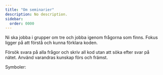 ```yaml
---
title: "Om seminarier"
description: No description.
sidebar:
  order: 0000
---
```



Ni ska jobba i grupper om tre och jobba igenom frågorna som finns. Fokus ligger på att förstå och kunna förklara koden.

Försök svara på alla frågor och skriv all kod utan att söka efter svar på nätet. Använd varandras kunskap förs och främst.

Symboler:

